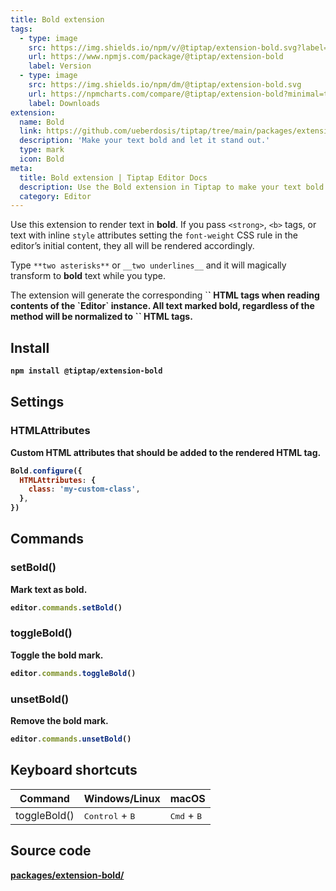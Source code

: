 ```yaml
---
title: Bold extension
tags:
  - type: image
    src: https://img.shields.io/npm/v/@tiptap/extension-bold.svg?label=version
    url: https://www.npmjs.com/package/@tiptap/extension-bold
    label: Version
  - type: image
    src: https://img.shields.io/npm/dm/@tiptap/extension-bold.svg
    url: https://npmcharts.com/compare/@tiptap/extension-bold?minimal=true
    label: Downloads
extension:
  name: Bold
  link: https://github.com/ueberdosis/tiptap/tree/main/packages/extension-bold
  description: 'Make your text bold and let it stand out.'
  type: mark
  icon: Bold
meta:
  title: Bold extension | Tiptap Editor Docs
  description: Use the Bold extension in Tiptap to make your text bold and let it stand out. Learn more in our docs!
  category: Editor
---
```



Use this extension to render text in **bold**. If you pass `<strong>`, `<b>` tags, or text with inline `style` attributes setting the `font-weight` CSS rule in the editor’s initial content, they all will be rendered accordingly.

Type `**two asterisks**` or `__two underlines__` and it will magically transform to **bold** text while you type.

<CodeDemo path="/Marks/Bold" />

<Callout title="Restrictions" variant="default">
    The extension will generate the corresponding `<strong>` HTML tags when reading contents of the `Editor` instance. All text marked bold, regardless of the method will be normalized to `<strong>` HTML tags.
</Callout>

## Install

```bash
npm install @tiptap/extension-bold
```

## Settings

### HTMLAttributes

Custom HTML attributes that should be added to the rendered HTML tag.

```js
Bold.configure({
  HTMLAttributes: {
    class: 'my-custom-class',
  },
})
```

## Commands

### setBold()

Mark text as bold.

```js
editor.commands.setBold()
```

### toggleBold()

Toggle the bold mark.

```js
editor.commands.toggleBold()
```

### unsetBold()

Remove the bold mark.

```js
editor.commands.unsetBold()
```

## Keyboard shortcuts

| Command      | Windows/Linux                     | macOS                         |
| ------------ | --------------------------------- | ----------------------------- |
| toggleBold() | <kbd>Control</kbd> + <kbd>B</kbd> | <kbd>Cmd</kbd> + <kbd>B</kbd> |

## Source code

[packages/extension-bold/](https://github.com/ueberdosis/tiptap/blob/main/packages/extension-bold/)
